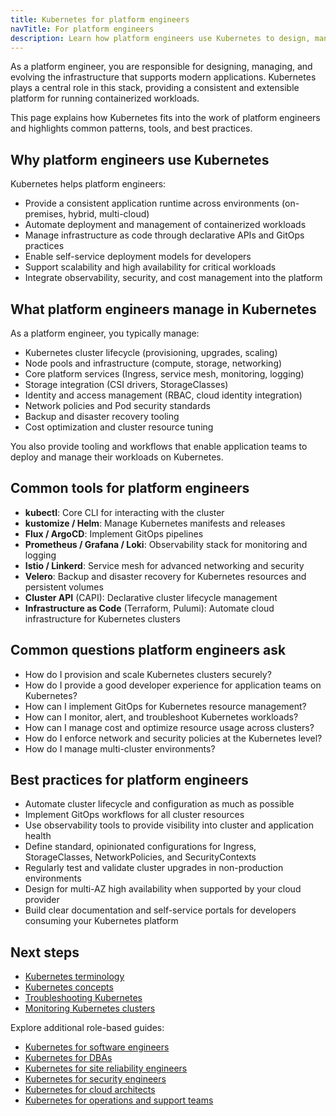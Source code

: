 ```yaml
---
title: Kubernetes for platform engineers
navTitle: For platform engineers
description: Learn how platform engineers use Kubernetes to design, manage, and operate modern cloud-native platforms.
---
```


As a platform engineer, you are responsible for designing, managing, and evolving the infrastructure that supports modern applications. Kubernetes plays a central role in this stack, providing a consistent and extensible platform for running containerized workloads.

This page explains how Kubernetes fits into the work of platform engineers and highlights common patterns, tools, and best practices.

## Why platform engineers use Kubernetes

Kubernetes helps platform engineers:

- Provide a consistent application runtime across environments (on-premises, hybrid, multi-cloud)
- Automate deployment and management of containerized workloads
- Manage infrastructure as code through declarative APIs and GitOps practices
- Enable self-service deployment models for developers
- Support scalability and high availability for critical workloads
- Integrate observability, security, and cost management into the platform

## What platform engineers manage in Kubernetes

As a platform engineer, you typically manage:

- Kubernetes cluster lifecycle (provisioning, upgrades, scaling)
- Node pools and infrastructure (compute, storage, networking)
- Core platform services (Ingress, service mesh, monitoring, logging)
- Storage integration (CSI drivers, StorageClasses)
- Identity and access management (RBAC, cloud identity integration)
- Network policies and Pod security standards
- Backup and disaster recovery tooling
- Cost optimization and cluster resource tuning

You also provide tooling and workflows that enable application teams to deploy and manage their workloads on Kubernetes.

## Common tools for platform engineers

- **kubectl**: Core CLI for interacting with the cluster
- **kustomize / Helm**: Manage Kubernetes manifests and releases
- **Flux / ArgoCD**: Implement GitOps pipelines
- **Prometheus / Grafana / Loki**: Observability stack for monitoring and logging
- **Istio / Linkerd**: Service mesh for advanced networking and security
- **Velero**: Backup and disaster recovery for Kubernetes resources and persistent volumes
- **Cluster API** (CAPI): Declarative cluster lifecycle management
- **Infrastructure as Code** (Terraform, Pulumi): Automate cloud infrastructure for Kubernetes clusters

## Common questions platform engineers ask

- How do I provision and scale Kubernetes clusters securely?
- How do I provide a good developer experience for application teams on Kubernetes?
- How can I implement GitOps for Kubernetes resource management?
- How can I monitor, alert, and troubleshoot Kubernetes workloads?
- How can I manage cost and optimize resource usage across clusters?
- How do I enforce network and security policies at the Kubernetes level?
- How do I manage multi-cluster environments?

## Best practices for platform engineers

- Automate cluster lifecycle and configuration as much as possible
- Implement GitOps workflows for all cluster resources
- Use observability tools to provide visibility into cluster and application health
- Define standard, opinionated configurations for Ingress, StorageClasses, NetworkPolicies, and SecurityContexts
- Regularly test and validate cluster upgrades in non-production environments
- Design for multi-AZ high availability when supported by your cloud provider
- Build clear documentation and self-service portals for developers consuming your Kubernetes platform

## Next steps

- [Kubernetes terminology](./terminology)
- [Kubernetes concepts](./kubernetes-concepts)
- [Troubleshooting Kubernetes](./how-to/troubleshooting-on-kubernetes)
- [Monitoring Kubernetes clusters](./how-to/monitor-kubernetes-cluster)

Explore additional role-based guides:

- [Kubernetes for software engineers](./software-engineers)
- [Kubernetes for DBAs](./dbas)
- [Kubernetes for site reliability engineers](./sres)
- [Kubernetes for security engineers](./security-engineers)
- [Kubernetes for cloud architects](./cloud-architects)
- [Kubernetes for operations and support teams](./operations-support)

